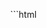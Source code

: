 
<Demo id="kitten-gallery-three" slug="YzJpJBJ">
<p slot="code">
```html
<!DOCTYPE html>
<html>
  <head>
    <meta charset="UTF-8" />
    <title>Animated Image Gallery</title>
    <style>
      body {
        margin: 0;
      }

      #gallery {
        display: flex;
        justify-content: center;
        align-items: center;
        height: 100vh;
        background: #000;
      }

      .gallery-item {
        width: 200px;
        height: 200px;
        cursor: pointer;
        overflow: hidden;
        /* transition: all 1s ease-in-out; */
      }

      .gallery-item img {
        width: 100%;
        height: 100%;
        object-fit: contain;
      }

      .gallery-item.active {
        position: absolute;
        /* width: 100%;
        height: 100%; */
        width: fit-content;
        height: fit-content;
        max-width: 100%;
        max-height: 100%;
        object-fit: cover;
      }

      /* ::view-transition-group(gallery-item-transition-0) {
        animation-duration: 2s;
      } */
    </style>
  </head>
  <body>
    <div id="gallery"></div>
    <script>
      const gallery = document.querySelector("#gallery")
      const root = document.documentElement

      // Adapted from https://stackoverflow.com/questions/4481485/changing-css-pseudo-element-styles-via-javascript
      // This IIFE adds a rule to the document's stylesheet
      // We're using it because we can't adjust the pseudo-elements directly with JS
      const addRule = ((style) => {
        const sheet = document.head.appendChild(style).sheet
        return (selector, css) => {
          const propText =
            typeof css === "string"
              ? css
              : Object.keys(css)
                  .map(function (p) {
                    return (
                      p + ":" + (p === "content" ? "'" + css[p] + "'" : css[p])
                    )
                  })
                  .join(";")
          return sheet.insertRule(
            selector + "{" + propText + "}",
            sheet.cssRules.length
          )
        }
      })(document.createElement("style"))

      const images = [
        "https://placekitten.com/200/200",
        "https://placekitten.com/300/300",
        "https://placekitten.com/400/400",
        "https://placekitten.com/500/500",
        "https://placekitten.com/600/600",
        "https://placekitten.com/700/700",
        "https://placekitten.com/800/800",
        "https://placekitten.com/900/900",
      ]

      images.forEach((src) => {
        const item = document.createElement("div")
        item.classList.add("gallery-item")
        const img = document.createElement("img")
        img.src = src
        img.alt = "cute kitten"
        item.appendChild(img)
        gallery.appendChild(item)
      })

      const galleryItems = document.querySelectorAll(".gallery-item")

      galleryItems.forEach((item, index) => {
        item.style.setProperty(
          "view-transition-name",
          `gallery-item-transition-${index}`
        )

        addRule(`::view-transition-old(gallery-item-transition-${index})`, {
          opacity: 0,
        })

        // This does nothing, LOL. Maybe soon?
        addRule(`::view-transition-group(gallery-item-transition-${index})`, {
          animationDuration: "10s",
        })

        item.addEventListener("click", () => {
          transitionHelper({
            updateDOM: () => {
              if (!item.classList.contains("active")) {
                item.classList.add("active")
                document
                  .querySelectorAll(".gallery-item:not(.active)")
                  .forEach((item) => {
                    item.style.display = "none"
                  })
              } else {
                item.classList.remove("active")
                galleryItems.forEach((item) => {
                  item.style.display = "block"
                })
              }
            },
          })
        })
      })

      function transitionHelper({ updateDOM }) {
        if (!document.startViewTransition) {
          const updateCallbackDone = Promise.resolve(updateDOM())

          return {
            ready: Promise.reject(Error("View transitions unsupported")),
            updateCallbackDone,
            finished: updateCallbackDone,
          }
        }

        const transition = document.startViewTransition(updateDOM)

        return transition
      }
    </script>
  </body>
</html>
```
</p>
<IFrame src={demoURL + "7"} slot="demo" />
</Demo>